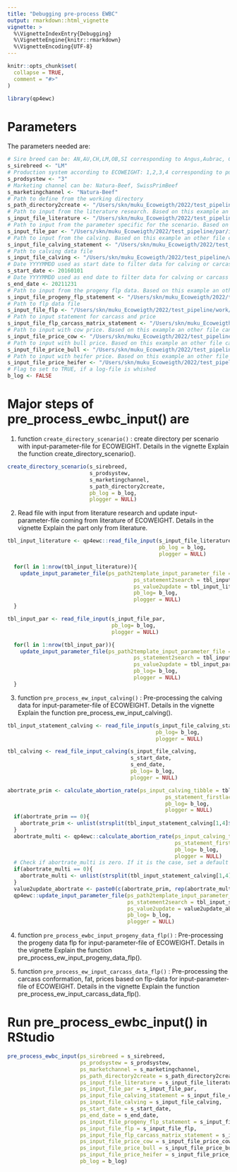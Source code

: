 ```yaml
---
title: "Debugging pre-process EWBC"
output: rmarkdown::html_vignette
vignette: >
  %\VignetteIndexEntry{Debugging}
  %\VignetteEngine{knitr::rmarkdown}
  %\VignetteEncoding{UTF-8}
---
```


```r
knitr::opts_chunk$set(
  collapse = TRUE,
  comment = "#>"
)
```

```r
library(qp4ewc)
```

# Parameters

The parameters needed are:

```r
# Sire breed can be: AN,AU,CH,LM,OB,SI corresponding to Angus,Aubrac, Charolais, Limousin, Original-Braunvieh, Simmental
s_sirebreed <- "LM"
# Production system according to ECOWEIGHT: 1,2,3,4 corresponding to purebreeding, crossbreeding, terminal crossing, dairy
s_prodsystew <- "3"
# Marketing channel can be: Natura-Beef, SwissPrimBeef
s_marketingchannel <- "Natura-Beef"
# Path to define from the working directory
s_path_directory2create <- "/Users/skn/muku_Ecoweigth/2022/test_pipeline/work"
# Path to input from the literature research. Based on this example an other file can be created with different input-value and input-source.
s_input_file_literature <- "/Users/skn/muku_Ecoweigth/2022/test_pipeline/par/input_literature_ewbc.txt"
# Path to input from the parameter specific for the scenario. Based on this example an other file can be created with different input-value.
s_input_file_par <- "/Users/skn/muku_Ecoweigth/2022/test_pipeline/par/input_par_statement_ewbc.txt"
# Path to input from the calving. Based on this example an other file can be created with different input-values.
s_input_file_calving_statement <- "/Users/skn/muku_Ecoweigth/2022/test_pipeline/par/input_calving_statement_ewbc.txt"
# Path to calving data file
s_input_file_calving <- "/Users/skn/muku_Ecoweigth/2022/test_pipeline/work/zws_muku_gal.csv"
# Date YYYYMMDD used as start date to filter data for calving or carcass
s_start_date <- 20160101
# Date YYYYMMDD used as end date to filter data for calving or carcass
s_end_date <- 20211231
# Path to input from the progeny flp data. Based on this example an other file can be created with different input-values.
s_input_file_progeny_flp_statement <- "/Users/skn/muku_Ecoweigth/2022/test_pipeline/par/input_flp_statement_ewbc.txt"
# Path to flp data file
s_input_file_flp <- "/Users/skn/muku_Ecoweigth/2022/test_pipeline/work/zws_muku_flp.csv"
# Path to input statement for carcass and price
s_input_file_flp_carcass_matrix_statement <- "/Users/skn/muku_Ecoweigth/2022/test_pipeline/par/input_flp_carcass_matrix_statement_ewbc.txt"
# Path to input with cow price. Based on this example an other file can be created with different input-values.
s_input_file_price_cow <- "/Users/skn/muku_Ecoweigth/2022/test_pipeline/par/cow_price_ewbc.txt"
# Path to input with bull price. Based on this example an other file can be created with different input-values.
s_input_file_price_bull <- "/Users/skn/muku_Ecoweigth/2022/test_pipeline/par/bull_price_ewbc.txt"
# Path to input with heifer price. Based on this example an other file can be created with different input-values.
s_input_file_price_heifer <- "/Users/skn/muku_Ecoweigth/2022/test_pipeline/par/heifer_price_ewbc.txt"
# Flag to set to TRUE, if a log-file is whished
b_log <- FALSE
```

# Major steps of pre_process_ewbc_input() are

 1) function `create_directory_scenario()` : create directory per scenario with input-parameter-file for ECOWEIGHT. Details in the vignette Explain the function create_directory_scenario().
 
```r
create_directory_scenario(s_sirebreed,
                          s_prodsystew,
                          s_marketingchannel,
                          s_path_directory2create,
                          pb_log = b_log,
                          plogger = NULL)
```

 2) Read file with input from literature research and update input-parameter-file coming from literature of ECOWEIGHT. Details in the vignette Explain the part only from literature.
 
```r
tbl_input_literature <- qp4ewc::read_file_input(s_input_file_literature,
                                                pb_log = b_log,
                                                plogger = NULL)

```

```r
  for(l in 1:nrow(tbl_input_literature)){
    update_input_parameter_file(ps_path2template_input_parameter_file = file.path(s_path_directory2create,paste0(s_sirebreed,"_",s_prodsystew,"_",s_marketingchannel),tbl_input_literature[l,1]),
                                        ps_statement2search = tbl_input_literature[l,2],
                                        ps_value2update = tbl_input_literature[l,4]$input_value,
                                        pb_log= b_log,
                                        plogger = NULL)
  }
```

```r
tbl_input_par <- read_file_input(s_input_file_par,
                                 pb_log= b_log,
                                 plogger = NULL)
```

```r
  for(l in 1:nrow(tbl_input_par)){
    update_input_parameter_file(ps_path2template_input_parameter_file = file.path(s_path_directory2create,paste0(s_sirebreed,"_",s_prodsystew,"_",s_marketingchannel),tbl_input_par[l,1]),
                                        ps_statement2search = tbl_input_par[l,2],
                                        ps_value2update = tbl_input_par[l,4]$input_value,
                                        pb_log= b_log,
                                        plogger = NULL)
  }
```

 3) function `pre_process_ew_input_calving()` : Pre-processing the calving data for input-parameter-file of ECOWEIGHT. Details in the vignette Explain the function pre_process_ew_input_calving().
 
```r
tbl_input_statement_calving <- read_file_input(s_input_file_calving_statement,
                                               pb_log= b_log,
                                               plogger = NULL)
```

```r
tbl_calving <- read_file_input_calving(s_input_file_calving,
                                       s_start_date,
                                       s_end_date,
                                       pb_log= b_log,
                                       plogger = NULL)
```

```r
abortrate_prim <- calculate_abortion_rate(ps_input_calving_tibble = tbl_calving,
                                                  ps_statement_firstlactation = TRUE,
                                                  pb_log= b_log,
                                                  plogger = NULL)
  if(abortrate_prim == 0){
    abortrate_prim <- unlist(strsplit(tbl_input_statement_calving[1,4]$input_value, split = " "))[1]
  }
  abortrate_multi <- qp4ewc::calculate_abortion_rate(ps_input_calving_tibble = tbl_calving,
                                                     ps_statement_firstlactation = FALSE,
                                                     pb_log= b_log,
                                                     plogger = NULL)
  # Check if abortrate_multi is zero. If it is the case, set a default value
  if(abortrate_multi == 0){
    abortrate_multi <- unlist(strsplit(tbl_input_statement_calving[1,4]$input_value, split = " "))[2]
  }
  value2update_abortrate <- paste0(c(abortrate_prim, rep(abortrate_multi,9)),collapse = " ")
  qp4ewc::update_input_parameter_file(ps_path2template_input_parameter_file = file.path(s_path_directory2create,paste0(s_sirebreed,"_",s_prodsystew,"_",s_marketingchannel),tbl_input_statement_calving[1,1]),
                                      ps_statement2search = tbl_input_statement_calving[1,2],
                                      ps_value2update = value2update_abortrate,
                                      pb_log= b_log,
                                      plogger = NULL)
```

 
 4) function `pre_process_ewbc_input_progeny_data_flp()` : Pre-processing the progeny data flp for input-parameter-file of ECOWEIGHT. Details in the vignette Explain the function pre_process_ew_input_progeny_data_flp(). 
 
 5) function `pre_process_ew_input_carcass_data_flp()` : Pre-processing the carcass conformation, fat, prices based on flp-data for input-parameter-file of ECOWEIGHT. Details in the vignette Explain the function pre_process_ew_input_carcass_data_flp().

# Run pre_process_ewbc_input() in RStudio

```r
pre_process_ewbc_input(ps_sirebreed = s_sirebreed,
                       ps_prodsystew = s_prodsystew,
                       ps_marketchannel = s_marketingchannel,
                       ps_path_directory2create = s_path_directory2create,
                       ps_input_file_literature = s_input_file_literature,
                       ps_input_file_par = s_input_file_par,
                       ps_input_file_calving_statement = s_input_file_calving_statement,
                       ps_input_file_calving = s_input_file_calving,
                       ps_start_date = s_start_date,
                       ps_end_date = s_end_date,
                       ps_input_file_progeny_flp_statement = s_input_file_progeny_flp_statement,
                       ps_input_file_flp = s_input_file_flp,
                       ps_input_file_flp_carcass_matrix_statement = s_input_file_flp_carcass_matrix_statement,
                       ps_input_file_price_cow = s_input_file_price_cow,
                       ps_input_file_price_bull = s_input_file_price_bull,
                       ps_input_file_price_heifer = s_input_file_price_heifer,
                       pb_log = b_log)
```
